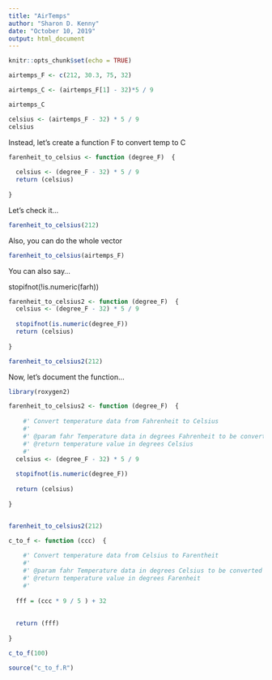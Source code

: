 ```yaml
---
title: "AirTemps"
author: "Sharon D. Kenny"
date: "October 10, 2019"
output: html_document
---
```


```r
knitr::opts_chunk$set(echo = TRUE)
```

```r
airtemps_F <- c(212, 30.3, 75, 32)

airtemps_C <- (airtemps_F[1] - 32)*5 / 9

airtemps_C
```


```r
celsius <- (airtemps_F - 32) * 5 / 9
celsius
```



Instead, let's create a function F to convert temp to C  


```r
farenheit_to_celsius <- function (degree_F)  {
  
  celsius <- (degree_F - 32) * 5 / 9
  return (celsius)
  
}
```


Let's check it...  


```r

farenheit_to_celsius(212)

```


Also, you can do the whole vector

```r
farenheit_to_celsius(airtemps_F)
```


You can also say...

stopifnot(!is.numeric(farh))


```r
farenheit_to_celsius2 <- function (degree_F)  {
  celsius <- (degree_F - 32) * 5 / 9
  
  stopifnot(is.numeric(degree_F))
  return (celsius)
  
}
```


```r
farenheit_to_celsius2(212)
```


Now, let's document the function...  


```r
library(roxygen2)
```





```r
farenheit_to_celsius2 <- function (degree_F)  {
  
    #' Convert temperature data from Fahrenheit to Celsius
    #'
    #' @param fahr Temperature data in degrees Fahrenheit to be converted
    #' @return temperature value in degrees Celsius
    #'
  celsius <- (degree_F - 32) * 5 / 9
  
  stopifnot(is.numeric(degree_F))
  
  return (celsius)
  
}


farenheit_to_celsius2(212)
```



```r
c_to_f <- function (ccc)  {
  
    #' Convert temperature data from Celsius to Farentheit
    #'
    #' @param fahr Temperature data in degrees Celsius to be converted
    #' @return temperature value in degrees Farenheit
    #'
  
  fff = (ccc * 9 / 5 ) + 32
  
  
  return (fff)
  
}

```



```r
c_to_f(100)
```




```r
source("c_to_f.R")
```


